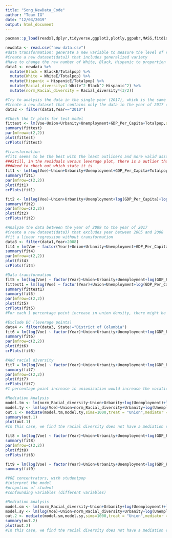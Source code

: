 ```yaml
---
title: "Song_NewData_Code"
author: "Team IG"
date: "12/03/2019"
output: html_document
---
```

  
```r
pacman::p_load(readxl,dplyr,tidyverse,ggplot2,plotly,ggpubr,MASS,fitdistrplus,mediation,geepack,conf,car,knitr,gclus,scatterplot3d, ppcor,lme4,mediation,quantreg)
```


```r
newdata <- read.csv("new data.csv")
#data transformation: generate a new variable to measure the level of racial diversity
#Create a new dataset(data1) that includes generalized variety
#Have to change the raw number of White, Black, Hispanic to proportion of the whole population.
data1 <- newdata %>% 
  mutate(Black = BlackE/Totalpop) %>% 
  mutate(White = WhiteE/Totalpop) %>% 
  mutate(Hispanic = HispanicE/Totalpop) %>% 
  mutate(Racial_diversity=1-White^2-Black^2-Hispanic^2) %>%
  mutate(norm_Racial_diversity = Racial_diversity*(3/2))
```


```r
#Try to analysis the data in the single year (2017), which is the same year as the old dateset.
#Create a new dataset that contains only the data in the year of 2017 (data2)
data2 <- filter(data1,Year=="2010")

#Check the Cr plots for test model
fittest <- lm(Voe~Union+Urbanity+Unemployment+GDP_Per_Capita+Totalpop,data = data2)
summary(fittest)
par(mfrow=c(2,2))
plot(fittest)
crPlots(fittest)

#transformation
#fit1 seems to be the best with the least outliners and more valid assumptions
###Still, in the residuals versus leverage plot, there is a outlier that could impact the coefficient.
###Need to check out which state it is
fit1 <- lm(log(Voe)~Union+Urbanity+Unemployment+GDP_Per_Capita+Totalpop,data = data2)
summary(fit1)
par(mfrow=c(2,2))
plot(fit1)
crPlots(fit1)

fit2 <- lm(log(Voe)~Union+Urbanity+Unemployment+log(GDP_Per_Capita)+log(Totalpop),data=data2)
summary(fit2)
par(mfrow=c(2,2))
plot(fit2)
crPlots(fit2)
```


```r
#Analyze the data between the year of 2009 to the year of 2017
#Create a new dataset(data3) that excludes year between 2005 and 2008
#fit a linear regression without transformation
data3 <- filter(data1,Year>2008)
fit4 = lm(Voe ~ factor(Year)+Union+Urbanity+Unemployment+GDP_Per_Capita+Totalpop,data = data3)
summary(fit4)
par(mfrow=c(2,2))
plot(fit4)
crPlots(fit4)
```


```r
#Data transformation
fit5 = lm(log(Voe) ~ factor(Year)+Union+Urbanity+Unemployment+log(GDP_Per_Capita)+log(Totalpop),data = data3)
fittest1 = lm(log(Voe) ~ factor(Year)+Union+Unemployment+log(GDP_Per_Capita)+log(Totalpop),data = data3)
summary(fittest1)
summary(fit5)
par(mfrow=c(2,2))
plot(fit5)
crPlots(fit5)
#For each 1 percentage point increase in union density, there might be 3% decrease in Votional Training. exp(-0.020877) = 0.9793394.
```


```r
#Exclude DC (leverage points)
data4 <- filter(data3, State!="District of Columbia")
fit6 = lm(log(Voe) ~ factor(Year)+Union+Urbanity+Unemployment+log(GDP_Per_Capita)+log(Totalpop),data = data4)
summary(fit6)
par(mfrow=c(2,2))
plot(fit6)
crPlots(fit6)
```


```r
#Add racial diversity
fit7 = lm(log(Voe) ~ factor(Year)+Union+Urbanity+Unemployment+log(GDP_Per_Capita)+log(Totalpop)+norm_Racial_diversity,data = data3)
summary(fit7)
par(mfrow=c(2,2))
plot(fit7)
crPlots(fit7)
#1 percentage point increase in unionization would increase the vocational training amount to exp(0.16635) -> 1.16635 -> 17% larger?
```
```r
#Mediation Analysis
model.tm <- lm(norm_Racial_diversity~Union+Urbanity+log(Unemployment)+log(GDP_Per_Capita)+log(Totalpop)+factor(Year),data=data3)
model.ty <- lm(log(Voe)~Union+norm_Racial_diversity+Urbanity+log(Unemployment)+log(GDP_Per_Capita)+log(Totalpop)+factor(Year),data=data3)
out.1 <- mediate(model.tm,model.ty,sims=1000,treat = "Union",mediator = "norm_Racial_diversity")
summary(out.1)
plot(out.1)
#In this case, we find the racial diversity does not have a mediation effect.
```


```r
fit8 = lm(log(Voe) ~ factor(Year)+Union+Urbanity+Unemployment+log(GDP_Per_Capita)+log(StudentpopE),data = data3)
summary(fit8)
par(mfrow=c(2,2))
plot(fit8)
crPlots(fit8)

fit9 = lm(log(Voe) ~ factor(Year)+Union+Urbanity+Unemployment+log(GDP_Per_Capita)+log(StudentpopE)+ norm_Racial_diversity,data = data3)
summary(fit9)

#VOE concentrators, with studentpop
#interpret the model
#propotion of student 
#confounding variables (different variables)
```


```r
#Mediation Analysis
model.sm <- lm(norm_Racial_diversity~Union+Urbanity+log(Unemployment)+log(GDP_Per_Capita)+log(StudentpopE)+factor(Year),data=data3)
model.sy <- lm(log(Voe)~Union+norm_Racial_diversity+Urbanity+log(Unemployment)+log(GDP_Per_Capita)+log(StudentpopE)+factor(Year),data=data3)
out.2 <- mediate(model.sm,model.sy,sims=1000,treat = "Union",mediator = "norm_Racial_diversity")
summary(out.2)
plot(out.2)
#In this case, we find the racial diversity does not have a mediation effect.
```




